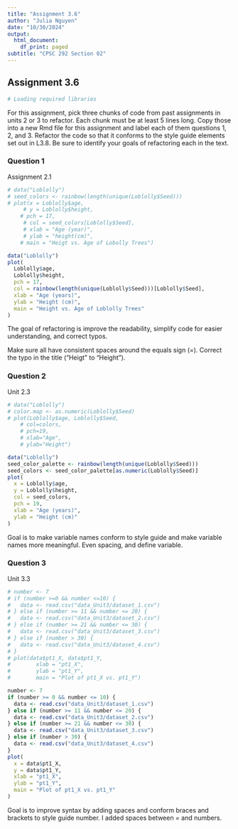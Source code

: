 ```yaml
---
title: "Assignment 3.6"
author: "Julia Nguyen"
date: "10/30/2024"
output:
  html_document:
    df_print: paged
subtitle: "CPSC 292 Section 02"
---
```


## Assignment 3.6

```r
# Loading required libraries

```

For this assignment, pick three chunks of code from past assignments in units 2 or 3 to refactor. Each chunk must be at least 5 lines long. Copy those into a new Rmd file for this assignment and label each of them questions 1, 2, and 3. Refactor the code so that it conforms to the style guide elements set out in L3.8. Be sure to identify your goals of refactoring each in the text.

### Question 1
Assignment 2.1 
```r
# data("Loblolly")
# seed_colors <- rainbow(length(unique(Loblolly$Seed)))
# plot(x = Loblolly$age, 
     # y = Loblolly$height, 
    # pch = 17, 
     # col = seed_colors[Loblolly$Seed], 
     # xlab = "Age (year)", 
     # ylab = "height(cm)", 
    # main = "Heigt vs. Age of Lobolly Trees")

data("Loblolly")
plot(
  Loblolly$age,
  Loblolly$height,
  pch = 17,
  col = rainbow(length(unique(Loblolly$Seed)))[Loblolly$Seed],
  xlab = "Age (years)",
  ylab = "Height (cm)",
  main = "Height vs. Age of Loblolly Trees"
)


```
The goal of refactoring is improve the readability, simplify code for easier understanding, and correct typos.

Make sure all have consistent spaces around the equals sign (=).
Correct the typo in the title ("Heigt" to "Height").

### Question 2
Unit 2.3
```r

# data("Loblolly")
# color.map <- as.numeric(Loblolly$Seed)
# plot(Loblolly$age, Loblolly$Seed,
    # col=colors,
    # pch=19,
    # xlab="Age",
    # ylab="Height")

data("Loblolly")
seed_color_palette <- rainbow(length(unique(Loblolly$Seed)))
seed_colors <- seed_color_palette[as.numeric(Loblolly$Seed)]
plot(
  x = Loblolly$age,
  y = Loblolly$height,
  col = seed_colors,
  pch = 19,
  xlab = "Age (years)",
  ylab = "Height (cm)"
)

```
Goal is to make variable names conform to style guide and make variable names more meaningful. Even spacing, and define variable.

### Question 3
Unit 3.3
```r
# number <- 7 
# if (number >=0 && number <=10) {
#   data <- read.csv("data_Unit3/dataset_1.csv")
# } else if (number >= 11 && number <= 20) {
#   data <- read.csv("data_Unit3/dataset_2.csv")
# } else if (number >= 21 && number <= 30) {
#   data <- read.csv("data_Unit3/dataset_3.csv")
# } else if (number > 30) {
#   data <- read.csv("data_Unit3/dataset_4.csv")
# }
# plot(data$pt1_X, data$pt1_Y, 
#        xlab = "pt1_X", 
#        ylab = "pt1_Y", 
#        main = "Plot of pt1_X vs. pt1_Y")

number <- 7 
if (number >= 0 && number <= 10) {
  data <- read.csv("data_Unit3/dataset_1.csv")
} else if (number >= 11 && number <= 20) {
  data <- read.csv("data_Unit3/dataset_2.csv")
} else if (number >= 21 && number <= 30) {
  data <- read.csv("data_Unit3/dataset_3.csv")
} else if (number > 30) {
  data <- read.csv("data_Unit3/dataset_4.csv")
}
plot(
  x = data$pt1_X,
  y = data$pt1_Y,
  xlab = "pt1_X",
  ylab = "pt1_Y",
  main = "Plot of pt1_X vs. pt1_Y"
)

```
Goal is to improve syntax by adding spaces and conform braces and brackets to style guide number. I added spaces between = and numbers.